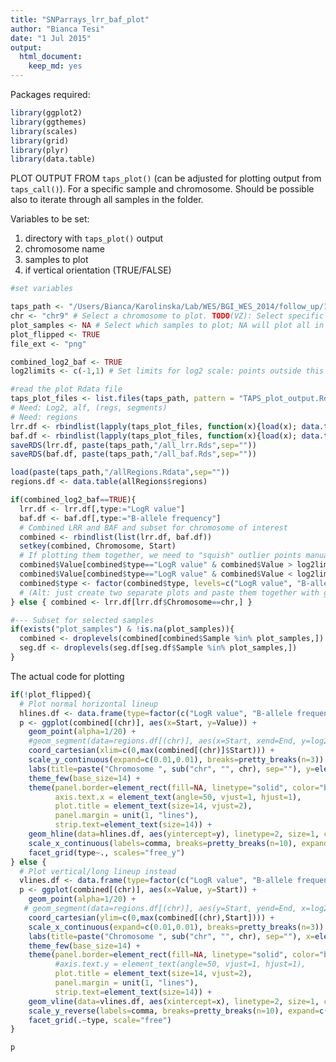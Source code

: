```yaml
---
title: "SNParrays_lrr_baf_plot"
author: "Bianca Tesi"
date: "1 Jul 2015"
output:
  html_document:
    keep_md: yes
---
```


Packages required:

```r
library(ggplot2)
library(ggthemes)
library(scales)
library(grid)
library(plyr)
library(data.table)
```

PLOT OUTPUT FROM ```taps_plot()``` (can be adjusted for plotting output from ```taps_call()```). For a specific sample and chromosome. Should be possible also to iterate through all samples in the folder.

Variables to be set:

1. directory with ```taps_plot()``` output
2. chromosome name
3. samples to plot
4. if vertical orientation (TRUE/FALSE)


```r
#set variables

taps_path <- "/Users/Bianca/Karolinska/Lab/WES/BGI_WES_2014/follow_up/1471/SNParrays_A393sister/A393sis"
chr <- "chr9" # Select a chromosome to plot. TODO(VZ): Select specific coordinates
plot_samples <- NA # Select which samples to plot; NA will plot all in TAPS folder
plot_flipped <- TRUE
file_ext <- "png"

combined_log2_baf <- TRUE
log2limits <- c(-1,1) # Set limits for log2 scale: points outside this interval will be squished at limits

#read the plot Rdata file
taps_plot_files <- list.files(taps_path, pattern = "TAPS_plot_output.Rdata", recursive = T, full.names = T)
# Need: Log2, alf, (regs, segments)
# Need: regions
lrr.df <- rbindlist(lapply(taps_plot_files, function(x){load(x); data.table(Log2,"Sample"==basename(dirname(x)))}))
baf.df <- rbindlist(lapply(taps_plot_files, function(x){load(x); data.table(alf,"Sample"==basename(dirname(x)))}))
saveRDS(lrr.df, paste(taps_path,"/all_lrr.Rds",sep=""))
saveRDS(baf.df, paste(taps_path,"/all_baf.Rds",sep=""))

load(paste(taps_path,"/allRegions.Rdata",sep=""))
regions.df <- data.table(allRegions$regions)

if(combined_log2_baf==TRUE){
  lrr.df <- lrr.df[,type:="LogR value"]
  baf.df <- baf.df[,type:="B-allele frequency"]
  # Combined LRR and BAF and subset for chromosome of interest
  combined <- rbindlist(list(lrr.df, baf.df))
  setkey(combined, Chromosome, Start)
  # If plotting them together, we need to "squish" outlier points manually to keep us from setting the limits in ggplot
  combined$Value[combined$type=="LogR value" & combined$Value > log2limits[2]] <- log2limits[2] # Squish >1 to ==1
  combined$Value[combined$type=="LogR value" & combined$Value < log2limits[1]] <- log2limits[1] # Squish <-1 to ==-1
  combined$type <- factor(combined$type, levels=c("LogR value", "B-allele frequency"))
  # (Alt: just create two separate plots and paste them together with gridExtra::grid.arrange())
} else { combined <- lrr.df[lrr.df$Chromosome==chr,] }

#--- Subset for selected samples
if(exists("plot_samples") & !is.na(plot_samples)){
  combined <- droplevels(combined[combined$Sample %in% plot_samples,])
  seg.df <- droplevels(seg.df[seg.df$Sample %in% plot_samples,])
}

```

The actual code for plotting

```r

if(!plot_flipped){
  # Plot normal horizontal lineup
  hlines.df <- data.frame(type=factor(c("LogR value", "B-allele frequency")), y=c(0,0.5))
  p <- ggplot(combined[(chr)], aes(x=Start, y=Value)) +
    geom_point(alpha=1/20) +
    #geom_segment(data=regions.df[(chr)], aes(x=Start, xend=End, y=log2, yend=log2), color="#FFC107", alpha=0.5, size=2) + # segmented log2
    coord_cartesian(xlim=c(0,max(combined[(chr)]$Start))) +
    scale_y_continuous(expand=c(0.01,0.01), breaks=pretty_breaks(n=3)) + 
    labs(title=paste("Chromosome ", sub("chr", "", chr), sep=""), y=element_blank(), x="Genomic coordinate") +
    theme_few(base_size=14) +
    theme(panel.border=element_rect(fill=NA, linetype="solid", color="black", size=1.5),
          axis.text.x = element_text(angle=50, vjust=1, hjust=1),
          plot.title = element_text(size=14, vjust=2),
          panel.margin = unit(1, "lines"),
          strip.text=element_text(size=14)) +
    geom_hline(data=hlines.df, aes(yintercept=y), linetype=2, size=1, color="grey") +
    scale_x_continuous(labels=comma, breaks=pretty_breaks(n=10), expand=c(0.05,0.05)) +
    facet_grid(type~., scales="free_y")
} else {
  # Plot vertical/long lineup instead
  vlines.df <- data.frame(type=factor(c("LogR value", "B-allele frequency")), x=c(0,0.5))
  p <- ggplot(combined[(chr)], aes(x=Value, y=Start)) +
    geom_point(alpha=1/20) +
   # geom_segment(data=regions.df[(chr)], aes(y=Start, yend=End, x=log2, xend=log2), color="#FFC107", alpha=0.5, size=2) + # segmented log2
    coord_cartesian(ylim=c(0,max(combined[(chr),Start]))) +
    scale_x_continuous(expand=c(0.01,0.01), breaks=pretty_breaks(n=3)) + 
    labs(title=paste("Chromosome ", sub("chr", "", chr), sep=""), x=element_blank(), y="Genomic coordinate") +
    theme_few(base_size=14) +
    theme(panel.border=element_rect(fill=NA, linetype="solid", color="black", size=1.5),
          #axis.text.y = element_text(angle=50, vjust=1, hjust=1),
          plot.title = element_text(size=14, vjust=2),
          panel.margin = unit(1, "lines"),
          strip.text=element_text(size=14)) +
    geom_vline(data=vlines.df, aes(xintercept=x), linetype=2, size=1, color="grey") +
    scale_y_reverse(labels=comma, breaks=pretty_breaks(n=10), expand=c(0.05,0.05)) +
    facet_grid(.~type, scale="free")
}  

p
```


